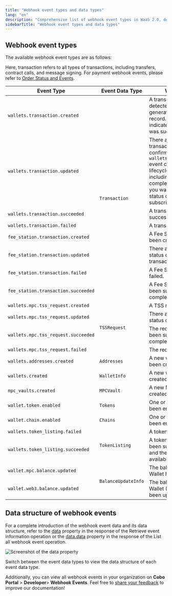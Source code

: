 ```yaml
---
title: "Webhook event types and data types"
lang: "en"
description: "Comprehensive list of webhook event types in WaaS 2.0, detailing each event's purpose and data structure."
sidebarTitle: "Webhook event types and data types"
---
```


## Webhook event types

The available webhook event types are as follows:

<Info>Here, transaction refers to all types of transactions, including transfers, contract calls, and message signing.</Info>
<Note>For payment webhook events, please refer to [Order Status and Events](/v2/payments/status-and-events).</Note>
<table class="table-three-cols">
  <thead>
    <tr>
      <th>Event Type</th>
      <th>Event Data Type</th>
      <th>When It Occurs</th>
    </tr>
  </thead>
  <tbody>
    <tr>
      <td><code>wallets.transaction.created</code></td>
      <td rowspan="8"><code>Transaction</code></td>
      <td>A transaction has been detected on the blockchain, generating a transaction record. This event does not indicate that the transaction was successful.</td>
    </tr>
    <tr>
      <td><code>wallets.transaction.updated</code></td>
      <td>There are changes to a transaction's status or confirmation numbers.<Note>The <code>wallets.transaction.updated</code> event covers the entire lifecycle of a transaction, including creation, completion, and failure. If you want to track every status change, you can subscribe to this event.</Note></td>
    </tr>
    <tr>
      <td><code>wallets.transaction.succeeded</code></td>
      <td>A transaction has been successfully completed.</td>
    </tr>
    <tr>
      <td><code>wallets.transaction.failed</code></td>
      <td>A transaction failed.</td>
    </tr>
    <tr>
      <td><code>fee_station.transaction.created</code></td>
      <td>A Fee Station transaction has been created.</td>
    </tr>
    <tr>
      <td><code>fee_station.transaction.updated</code></td>
      <td>There are changes to the status of a Fee Station transaction.</td>
    </tr>
    <tr>
      <td><code>fee_station.transaction.failed</code></td>
      <td>A Fee Station transaction failed.</td>
    </tr>
    <tr>
      <td><code>fee_station.transaction.succeeded</code></td>
      <td>A Fee Station transaction has been successfully completed.</td>
    </tr>
    <tr>
      <td><code>wallets.mpc.tss_request.created</code></td>
      <td rowspan="4"><code>TSSRequest</code></td>
      <td>A TSS request is created.</td>
    </tr>
    <tr>
      <td><code>wallets.mpc.tss_request.updated</code></td>
      <td>There are changes to the status of a TSS request.</td>
    </tr>
    <tr>
      <td><code>wallets.mpc.tss_request.succeeded</code></td>
      <td>The requested action has been successfully completed.</td>
    </tr>
    <tr>
      <td><code>wallets.mpc.tss_request.failed</code></td>
      <td>The requested action failed.</td>
    </tr>
    <tr>
      <td><code>wallets.addresses.created</code></td>
      <td><code>Addresses</code></td>
      <td>A new wallet address has been created.</td>
    </tr>
    <tr>
      <td><code>wallets.created</code></td>
      <td><code>WalletInfo</code></td>
      <td>A new wallet has been created.</td>
    </tr>
    <tr>
      <td><code>mpc_vaults.created</code></td>
      <td><code>MPCVault</code></td>
      <td>A new MPC vault has been created.</td>
    </tr>
    <tr>
      <td><code>wallet.token.enabled</code></td>
      <td><code>Tokens</code></td>
      <td>One or more tokens have been enabled.</td>
    </tr>
    <tr>
      <td><code>wallet.chain.enabled</code></td>
      <td><code>Chains</code></td>
      <td>One or more chains have been enabled.</td>
    </tr>
    <tr>
      <td><code>wallets.token_listing.failed</code></td>
      <td rowspan="2"><code>TokenListing</code></td>
      <td>A token listing request failed.</td>
    </tr>
    <tr>
      <td><code>wallets.token_listing.succeeded</code></td>
      <td>A token listing request has been successfully processed and the token is now available.</td>
    </tr>
    <tr>
      <td><code>wallet.mpc.balance.updated</code></td>
      <td rowspan="2"><code>BalanceUpdateInfo</code></td>
      <td>The balance of an MPC Wallet has been updated.</td>
    </tr>
    <tr>
      <td><code>wallet.web3.balance.updated</code></td>
      <td>The balance of a Custodial Wallet (Web3 Wallet) has been updated.</td>
    </tr>
  </tbody>
</table>


## Data structure of webhook events           
For a complete introduction of the webhook event data and its data structure, refer to the [data](/v2/api-references/developers--webhooks/retrieve-event-information#response-data) property in the response of the Retrieve event information operation or the [data.data](/v2/api-references/developers--webhooks/list-all-webhook-events#response-data-data) property in the response of the List all webhook event operation. 

<img src="/v2/images/guides/webhook_data_structure.png" class="screenshot_full_screen" alt="Screenshot of the data property" />

Switch between the event data types to view the data structure of each event data type.

Additionally, you can view all webhook events in your organization on **Cobo Portal** > **Developer**> **Webhook Events**.
<Tip>Feel free to [share your feedback](https://forms.zohopublic.com/cobo/form/DocumentFeedbackForm/formperma/QvLOhxJv1_JMsJ-1dleZ8Itb_7rzN-LtgvsDdxosoVI) to improve our documentation!</Tip>
